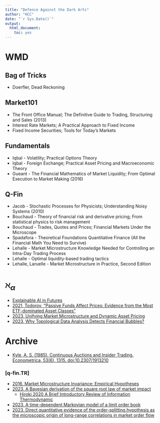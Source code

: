 ```yaml
---
title: "Defence Against the Dark Arts"
author: "HCC"
date: "`r Sys.Date()`"
output:
  html_document:
    toc: yes
---
```


# WMD


## Bag of Tricks
- Doerfler, Dead Reckoning

## Market101
  - The Front Office Manual; The Definitive Guide to Trading, Structuring and Sales (2013)
  - Interest Rate Markets; A Practical Approach to Fixed Income
  - Fixed Income Securities; Tools for Today's Markets


## Fundamentals
  - Iqbal - Volatility; Practical Options Theory
  - Iqbal - Foreign Exchange; Practical Asset Pricing and Macroeconomic Theory
  - Gueant - The Financial Mathematics of Market Liquidity; From Optimal Execution to Market Making (2016)
  
  
## Q-Fin
  - Jacob - Stochastic Processes for Physicists; Understanding Noisy Systems (2010)
  - Bouchaud - Theory of financial risk and derivative pricing; From statistical physics to risk management
  - Bouchaud - Trades, Quotes and Prices; Financial Markets Under the Microscope
  - Spadafora - Theoretical Foundations Quantitative Finance (All the Financial Math You Need to Survive)
  - Lehalle - Market Microstructure Knowledge Needed for Controlling an Intra-Day Trading Process 
  - Lehalle - Optimal liquidity-based trading tactics
  - Lehalle, Laruelle - Market Microstructure in Practice, Second Edition

  




# $\aleph_{\alpha}$  
  - [Explainable AI in Futures](https://papers.ssrn.com/sol3/papers.cfm?abstract_id=4291984)
  - [2021, Todorov, “Passive Funds Affect Prices: Evidence from the Most ETF-dominated Asset Classes”](https://www.bis.org/publ/work952.htm)
  - [2023, Unifying Market Microstructure and Dynamic Asset Pricing](https://arxiv.org/abs/2304.02356)
  - [2023, Why Topological Data Analysis Detects Financial Bubbles?](https://arxiv.org/abs/2304.06877)


# Archive
- [Kyle, A. S. (1985). Continuous Auctions and Insider Trading. Econometrica, 53(6), 1315. doi:10.2307/1913210 ]( https://doi.org/10.2307/1913210 )


### [q-fin.TR]
  - [2016, Market Microstructure Invariance: Empirical Hypotheses](https://papers.ssrn.com/sol3/papers.cfm?abstract_id=2722524)
  - [2023, A Bayesian derivation of the square root law of market impact](https://arxiv.org/abs/2303.08867)
    -   [Hiroki 2020 A Brief Introductory Review of Information Thermodynamic](https://osf.io/h6dex)
  - [2023, A time-dependent Markovian model of a limit order book](https://arxiv.org/abs/2302.00846)
  - [2023, Direct quantitative evidence of the order-splitting hypothesis as the microscopic origin of long-range correlations in market order flow](https://arxiv.org/abs/2301.13505)


  